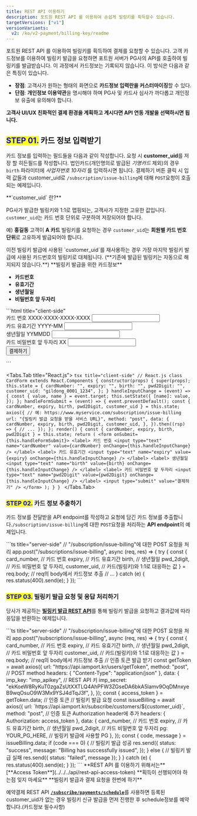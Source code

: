 ```yaml
---
title: REST API 이용하기
description: 포트원 REST API 를 이용하여 손쉽게 빌링키를 획득할수 있습니다.
targetVersions: ["v1"]
versionVariants:
  v2: /ko/v2-payment/billing-key/readme
---
```



포트원 REST API 를 이용하여 빌링키를 획득하여 결제를 요청할 수 있습니다. 고객 카드정보를 이용하여
빌링키 발급을 요청하면 포트원 서버가 PG사의 API를 호출하여 빌링키를 발급받습니다. 이 과정에서
카드정보는 기록되지 않습니다. 이 방식은 다음과 같은 특징이 있습니다.

- **장점**: 고객사가 원하는 형태의 화면으로 **카드정보 입력란을 커스터마이징**할 수 있다.
- **단점**: **개인정보 이용약관**을 명시해야 하며 PG사 및 카드사 심사가 까다롭고 개인정보 유출에 유의해야 합니다.

**고객사 UI/UX 친화적인 결제 환경을 계획하고 계시다면 API 연동 개발을 선택하시면 됩니다.**

## <mark style="color:blue;">**STEP 01.**</mark> 카드 정보 입력받기

카드 정보를 입력하는 필드들을 다음과 같이 작성합니다. 요청 시 **customer\_uid**를 저장 할 히든필드를
작성합니다. 법인카드(개인명의로 발급된 _기명카드_ 제외)의 경우 `birth` 파라미터에 _사업자번호
10자리_ 를 입력하시면 됩니다. 결제하기 버튼 클릭 시 입력 값들과 customer\_uid로
`/subscription/issue-billing`에 대해 `POST`요청이 호출되는 예제입니다.

<Hint style="info">
  **`customer_uid` 란?**

  PG사가 발급한 빌링키와 1:1로 맵핑되는, 고객사가 지정한 고유한 값입니다.
  `customer_uid`는 카드 번호 단위로 구분하여 저장되어야 합니다.

  예) **홍길동** 고객이 **A 카드** 빌링키를 요청하는 경우
  `customer_uid`는 **회원별 카드 번호 단위**로 고유하게 발급되어야 합니다.
</Hint>

<Hint style="danger">
  이전 빌링키 발급에 사용된 `customer_uid`를 재사용하는 경우 가장 마지막 빌링키 발급에 사용된
  카드번호의 빌링키로 대체됩니다. (**기존에 발급된 빌링키는 자동으로 해지되지 않습니다.**)
</Hint>

<Hint style="info">
  **빌링키 발급을 위한 카드정보**

  - **카드번호**
  - **유효기간**
  - **생년월일**
  - **비밀번호 앞 두자리**
</Hint>

<Tabs>
  <Tabs.Tab title="HTML">
    ```html title="client-side"
    <form action="{빌링키 발급 요청을 받을 서비스 URL}" , method="post">
      <!--예: https://www.myservice.com/subscription/issue-billing-->
      <div>
        <label for="card_number">카드 번호 XXXX-XXXX-XXXX-XXXX</label>
        <input id="card_number" type="text" name="card_number" />
      </div>
      <div>
        <label for="expiry">카드 유효기간 YYYY-MM</label>
        <input id="expiry" type="text" name="expiry" />
      </div>
      <div>
        <label for="birth">생년월일 YYMMDD</label>
        <input id="birth" type="text" name="birth" />
      </div>
      <div>
        <label for="pwd_2digit">카드 비밀번호 앞 두자리 XX</label>
        <input id="pwd_2digit" type="text" name="pwd_2digit" />
      </div>
      <input hidden type="text" value="gildong_0001_1234" name="customer_uid" />
      <input type="submit" value="결제하기" />
    </form>
    ```
  </Tabs.Tab>

  <Tabs.Tab title="React.js">
    ```tsx title="client-side"
    // React.js
    class CardForm extends React.Components {
      constructor(props) {
        super(props);
        this.state = {
          cardNumber: "",
          expiry: "",
          birth: "",
          pwd2Digit: "",
          customer_uid: "gildong_0001_1234",
        };
      }
      handleInputChange = (event) => {
        const { value, name } = event.target;
        this.setState({
          [name]: value,
        });
      };
      handleFormSubmit = (event) => {
        event.preventDefault();
        const { cardNumber, expiry, birth, pwd2Digit, customer_uid } = this.state;
        axios({
          // 예: https://www.myservice.com/subscription/issue-billing
          url: "{빌링키 발급 요청을 받을 서비스 URL}",
          method: "post",
          data: {
            cardNumber,
            expiry,
            birth,
            pwd2Digit,
            customer_uid,
          },
        }).then((rsp) => {
          // ...
        });
      };
      render() {
        const { cardNumber, expiry, birth, pwd2Digit } = this.state;
        return (
          <form onSubmit={this.handleFormSubmit}>
            <label>
              카드 번호
              <input
                type="text"
                name="cardNumber"
                value={cardNumber}
                onChange={this.handleInputChange}
              />
            </label>
            <label>
              카드 유효기간
              <input
                type="text"
                name="expiry"
                value={expiry}
                onChange={this.handleInputChange}
              />
            </label>
            <label>
              생년월일
              <input
                type="text"
                name="birth"
                value={birth}
                onChange={this.handleInputChange}
              />
            </label>
            <label>
              카드 비밀번호 앞 두자리
              <input
                type="text"
                name="pwd2Digit"
                value={pwd2Digit}
                onChange={this.handleInputChange}
              />
            </label>
            <input type="submit" value="결제하기" />
          </form>
        );
      }
    }
    ```
  </Tabs.Tab>
</Tabs>

### <mark style="color:blue;">**STEP 02.**</mark> 카드 정보 추출하기

카드 정보를 전달받을 API endpoint를 작성하고 요청에 담긴 카드 정보를
추출합니다.`/subscription/issue-billing`에 대한 `POST`요청을 처리하는 **API endpoint**의 예제입니다.

<Tabs>
  <Tabs.Tab title="Node.js">
    ```ts title="server-side"
    // "/subscription/issue-billing"에 대한 POST 요청을 처리
    app.post("/subscriptions/issue-billing", async (req, res) => {
      try {
        const {
          card_number, // 카드 번호
          expiry, // 카드 유효기간
          birth, // 생년월일
          pwd_2digit, // 카드 비밀번호 앞 두자리,
          customer_uid, // 카드(빌링키)와 1:1로 대응하는 값
        } = req.body; // req의 body에서 카드정보 추출
        // ...
      } catch (e) {
        res.status(400).send(e);
      }
    });
    ```
  </Tabs.Tab>
</Tabs>

### <mark style="color:blue;">**STEP 03.**</mark> 빌링키 발급 요청 및 응답 처리하기

당사가 제공하는 [**빌링키 발급 REST API**](../../../api/api-2/api-1)를 통해 빌링키 발급을 요청하고 결과값에 따라 응답을 반환하는 예제입니다.

<Tabs>
  <Tabs.Tab title="Node.js">
    ```ts title="server-side"
    // "/subscription/issue-billing"에 대한 POST 요청을 처리
    app.post("/subscriptions/issue-billing", async (req, res) => {
      try {
        const {
          card_number, // 카드 번호
          expiry, // 카드 유효기간
          birth, // 생년월일
          pwd_2digit, // 카드 비밀번호 앞 두자리
          customer_uid, // 카드(빌링키)와 1:1로 대응하는 값
        } = req.body; // req의 body에서 카드정보 추출
        // 인증 토큰 발급 받기
        const getToken = await axios({
          url: "https://api.iamport.kr/users/getToken",
          method: "post", // POST method
          headers: { "Content-Type": "application/json" },
          data: {
            imp_key: "imp_apikey", // REST API 키
            imp_secret:
              "ekKoeW8RyKuT0zgaZsUtXXTLQ4AhPFW3ZGseDA6bkA5lamv9OqDMnxyeB9wqOsuO9W3Mx9YSJ4dTqJ3f",
          },
        });
        const { access_token } = getToken.data; // 인증 토큰
        // 빌링키 발급 요청
        const issueBilling = await axios({
          url: `https://api.iamport.kr/subscribe/customers/${customer_uid}`,
          method: "post",
          // 인증 토큰 Authorization header에 추가
          headers: { Authorization: access_token },
          data: {
            card_number, // 카드 번호
            expiry, // 카드 유효기간
            birth, // 생년월일
            pwd_2digit, // 카드 비밀번호 앞 두자리
            pg: YOUR_PG_HERE, // 빌링키 발급에 사용할 PG
          },
        });
        const { code, message } = issueBilling.data;
        if (code === 0) {
          // 빌링키 발급 성공
          res.send({
            status: "success",
            message: "Billing has successfully issued",
          });
        } else {
          // 빌링키 발급 실패
          res.send({ status: "failed", message });
        }
      } catch (e) {
        res.status(400).send(e);
      }
    });
    ```
  </Tabs.Tab>
</Tabs>

<Hint style="success">
  **REST API 를 이용하기 위해서는** [**Access Token**](../../../api/rest-api-access-token) **획득이 선행되어야 하는점 잊지 마세요**
</Hint>

<Hint style="info">
  **빌링키 발급과 결제 요청을 한번에 하기**

  예약결제 REST API [**`/subscribe/payments/schedule`**](../../../api/api-3/api)를 사용하면 등록된 customer\_uid가 없는 경우 빌링키 신규 발급을 먼저 진행한 후 schedule정보를 예약합니다.(카드정보 필수사항)
</Hint>
